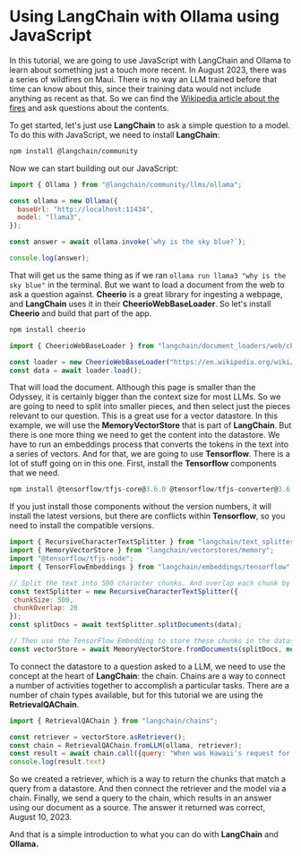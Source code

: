 # Using LangChain with Ollama using JavaScript

In this tutorial, we are going to use JavaScript with LangChain and Ollama to learn about something just a touch more recent. In August 2023, there was a series of wildfires on Maui. There is no way an LLM trained before that time can know about this, since their training data would not include anything as recent as that. So we can find the [Wikipedia article about the fires](https://en.wikipedia.org/wiki/2023_Hawaii_wildfires) and ask questions about the contents.

To get started, let's just use **LangChain** to ask a simple question to a model. To do this with JavaScript, we need to install **LangChain**:

```bash
npm install @langchain/community
```

Now we can start building out our JavaScript:

```javascript
import { Ollama } from "@langchain/community/llms/ollama";

const ollama = new Ollama({
  baseUrl: "http://localhost:11434",
  model: "llama3",
});

const answer = await ollama.invoke(`why is the sky blue?`);

console.log(answer);
```

That will get us the same thing as if we ran `ollama run llama3 "why is the sky blue"` in the terminal. But we want to load a document from the web to ask a question against. **Cheerio** is a great library for ingesting a webpage, and **LangChain** uses it in their **CheerioWebBaseLoader**. So let's install **Cheerio** and build that part of the app.

```bash
npm install cheerio
```

```javascript
import { CheerioWebBaseLoader } from "langchain/document_loaders/web/cheerio";

const loader = new CheerioWebBaseLoader("https://en.wikipedia.org/wiki/2023_Hawaii_wildfires");
const data = await loader.load();
```

That will load the document. Although this page is smaller than the Odyssey, it is certainly bigger than the context size for most LLMs. So we are going to need to split into smaller pieces, and then select just the pieces relevant to our question. This is a great use for a vector datastore. In this example, we will use the **MemoryVectorStore** that is part of **LangChain**. But there is one more thing we need to get the content into the datastore. We have to run an embeddings process that converts the tokens in the text into a series of vectors. And for that, we are going to use **Tensorflow**. There is a lot of stuff going on in this one. First, install the **Tensorflow** components that we need.

```javascript
npm install @tensorflow/tfjs-core@3.6.0 @tensorflow/tfjs-converter@3.6.0 @tensorflow-models/universal-sentence-encoder@1.3.3 @tensorflow/tfjs-node@4.10.0
```

If you just install those components without the version numbers, it will install the latest versions, but there are conflicts within **Tensorflow**, so you need to install the compatible versions.

```javascript
import { RecursiveCharacterTextSplitter } from "langchain/text_splitter"
import { MemoryVectorStore } from "langchain/vectorstores/memory";
import "@tensorflow/tfjs-node";
import { TensorFlowEmbeddings } from "langchain/embeddings/tensorflow";

// Split the text into 500 character chunks. And overlap each chunk by 20 characters
const textSplitter = new RecursiveCharacterTextSplitter({
 chunkSize: 500,
 chunkOverlap: 20
});
const splitDocs = await textSplitter.splitDocuments(data);

// Then use the TensorFlow Embedding to store these chunks in the datastore
const vectorStore = await MemoryVectorStore.fromDocuments(splitDocs, new TensorFlowEmbeddings());
```

To connect the datastore to a question asked to a LLM, we need to use the concept at the heart of **LangChain**: the chain. Chains are a way to connect a number of activities together to accomplish a particular tasks. There are a number of chain types available, but for this tutorial we are using the **RetrievalQAChain**.

```javascript
import { RetrievalQAChain } from "langchain/chains";

const retriever = vectorStore.asRetriever();
const chain = RetrievalQAChain.fromLLM(ollama, retriever);
const result = await chain.call({query: "When was Hawaii's request for a major disaster declaration approved?"});
console.log(result.text)
```

So we created a retriever, which is a way to return the chunks that match a query from a datastore. And then connect the retriever and the model via a chain. Finally, we send a query to the chain, which results in an answer using our document as a source. The answer it returned was correct, August 10, 2023.

And that is a simple introduction to what you can do with **LangChain** and **Ollama.**